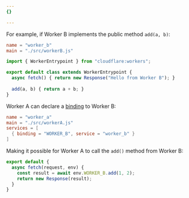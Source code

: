```yaml
---
{}

---
```


For example, if Worker B implements the public method `add(a, b)`:

```toml
name = "worker_b"
main = "./src/workerB.js"
```

```js
import { WorkerEntrypoint } from "cloudflare:workers";

export default class extends WorkerEntrypoint {
  async fetch() { return new Response("Hello from Worker B"); }
  
  add(a, b) { return a + b; } 
}
```

Worker A can declare a [binding](/workers/runtime-apis/bindings) to Worker B:

```toml
name = "worker_a"
main = "./src/workerA.js"
services = [
  { binding = "WORKER_B", service = "worker_b" }
]
```

Making it possible for Worker A to call the `add()` method from Worker B:

```js
export default {
  async fetch(request, env) {
    const result = await env.WORKER_B.add(1, 2);
    return new Response(result);
  }
}
```
